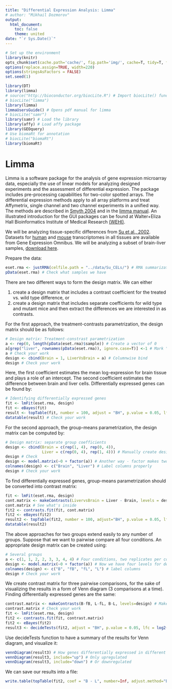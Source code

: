 ```yaml
---
title: "Differential Expression Analysis: Limma"
# author: "Mikhail Dozmorov"
output:
  html_document:
    toc: false
    theme: united
date: "`r Sys.Date()`"
---
```


```r
# Set up the environment
library(knitr) 
opts_chunk$set(cache.path='cache/', fig.path='img/', cache=T, tidy=T, fig.keep='high', echo=T, dpi=100, out.width=700)
options(replace.assign=TRUE, width=220)
options(stringsAsFactors = FALSE)
set.seed(1)
```

```r
library(DT)
library(limma)
# source("http://bioconductor.org/biocLite.R") # Import biocLite() function into R environment
# biocLite("limma")
library(limma)
limmaUsersGuide() # Opens pdf manual for limma
# biocLite("samr")
library(samr) # Load the library
library(affy) # Load affy package 
library(GEOquery)
# Use biomaRt for annotation
# biocLite("biomaRt") 
library(biomaRt)
```

Limma
===
Limma is a software package for the analysis of gene expression microarray data, especially the use of linear models for analyzing designed experiments and the assessment of differential expression. The package includes pre-processing capabilities for two-color spotted arrays. The differential expression methods apply to all array platforms and treat Affymetrix, single channel and two channel experiments in a unified way. The methods are described in [Smyth 2004](https://www.ncbi.nlm.nih.gov/pubmed/15297296) and in the [limma manual](http://bioconductor.org/packages/release/bioc/vignettes/limma/inst/doc/usersguide.pdf). An illustrated introduction for the GUI packages can be found at Walter+Eliza Hall Bioinformatics Institute of Medical Research [(WEHI)](http://bioinf.wehi.edu.au/limma/index.html).

We will be analyzing tissue-specific differences from [Su et al., 2002](http://www.ncbi.nlm.nih.gov/pubmed/11904358). Datasets for [human](https://www.ncbi.nlm.nih.gov/sites/GDSbrowser?acc=GDS181) and [mouse](https://www.ncbi.nlm.nih.gov/sites/GDSbrowser?acc=GDS182) transcriptomes in all tissues are available from Gene Expression Omnibus. We will be analyzing a subset of brain-liver samples, [download here](http://jura.wi.mit.edu/bio/education/bioinfo2007/arrays/Su_CELs.zip).

Prepare the data:

```r
eset.rma <- justRMA(celfile.path = "../data/Su_CELs/") # RMA summarization of the CEL files
pData(eset.rma) # Check what samples we have
```

There are two different ways to form the design matrix. We can either

1. create a design matrix that includes a contrast coefficient for the treated vs. wild type difference, or
2. create a design matrix that includes separate coefficients for wild type and mutant mice and then extract the differences we are interested in as contrasts.

For the first approach, the treatment-contrasts parametrization, the design matrix should be as follows:

```r
# Design matrix: Treatment-constrast parametrization
a <- rep(0, length(pData(eset.rma)$sample)) # Create a vector of 0
a[grep("liver", rownames(pData(eset.rma)), ignore.case=T)] <-1 # Mark "liver" conditions as "1"
a # Check your work
design <- cbind(Brain = 1, LiverVsBrain = a) # Columnwise bind
design # Check your work
```

Here, the first coefficient estimates the mean log-expression for brain tissue and plays a role of an intercept. The second coefficient estimates the difference between brain and liver cells. Differentially expressed genes can be found by:

```r
# Identifying differentially expressed genes
fit <- lmFit(eset.rma, design)
fit <- eBayes(fit)
result <- topTable(fit, number = 100, adjust = "BH", p.value = 0.05, lfc = 1, coef = "LiverVsBrain") # Get top 100 differentially expressed genes
datatable(result) # Check your work
```

For the second approach, the group-means parametrization, the design matrix can be computed by:

```r
# Design matrix: separate group coefficients
design <- cbind(Brain = c(rep(1, 4), rep(0, 4)), 
                Liver = c(rep(0, 4), rep(1, 4))) # Manually create design matrix
design # Check
design <- model.matrix(~0 + factor(a)) # Another way - factor makes two levels, one for each group
colnames(design) <- c("Brain", "Liver") # Label columns properly
design # Check your work
```

To find differentially expressed genes, group-means parametrization should be converted into contrast matrix:

```r
fit <- lmFit(eset.rma, design)
cont.matrix <- makeContrasts(LivervsBrain = Liver - Brain, levels = design) # Make matrix of contrasts
cont.matrix # See what's inside
fit2 <- contrasts.fit(fit, cont.matrix)
fit2 <- eBayes(fit2)
result2 <- topTable(fit2, number = 100, adjust="BH", p.value = 0.05, lfc = 1, coef = "LivervsBrain")
datatable(result2)
```

The above approaches for two groups extend easily to any number of groups. Suppose that we want to pairwise compare all four conditions. An appropriate design matrix can be created using:

```r
# Several groups
a <- c(1, 1, 2, 2, 3, 3, 4, 4) # Four conditions, two replicates per condition
design <- model.matrix(~0 + factor(a)) # Now we have four levels for design matrix
colnames(design) <- c("B", "fB", "fL", "L") # label columns
design # Check your work
```

We create contrast matrix for three pairwise comparisons, for the sake of visualizing the results in a form of Venn diagram (3 comparisons at a time). Finding differentially expressed genes are the same:

```r
contrast.matrix <- makeContrasts(B-fB, L-fL, B-L, levels=design) # Make three contrasts
contrast.matrix # Check your work
fit <- lmFit(eset.rma, design)
fit2 <- contrasts.fit(fit, contrast.matrix)
fit2 <- eBayes(fit2)
result3 <- decideTests(fit2, adjust = "BH", p.value = 0.05, lfc = log2(2))
```

Use decideTests function to have a summary of the results for Venn diagram, and visualize it:

```r
vennDiagram(result3) # How genes differentially expressed in different conditions
vennDiagram(result3, include="up") # Only upregulated
vennDiagram(result3, include="down") # Or downregulated
```

We can save our results into a file:

```r
write.table(topTable(fit2, coef = "B - L", number=Inf, adjust.method="BH"), "results/filename.txt", sep="\t", quote = FALSE) # vary coefficient to write corresponding results to a tab-separated file
```
